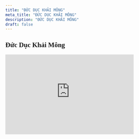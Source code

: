 ```yaml
---
title: "ĐỨC DỤC KHẢI MÔNG"
meta_title: "ĐỨC DỤC KHẢI MÔNG"
description: "ĐỨC DỤC KHẢI MÔNG"
draft: false
---
```

<style>
    @import url('https://fonts.googleapis.com/css2?family=Pattaya&display=swap');
</style>
<h2 style="font-family: 'Pattaya'">Đức Dục Khải Mông</h2>
<iframe
    style='width:400px;height:250px'
    src='https://online.pubhtml5.com/kcbf/ezmm/'
    seamless='seamless'
    scrolling='no'
    frameborder='0'
    allowtransparency='true'
    allowfullscreen='true'
></iframe>
